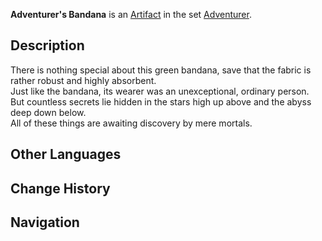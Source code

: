 {{Artifact Infobox
|image = Item Adventurer's Bandana.png
|set   = Adventurer
|piece = Circlet of Logos
}}
{{Description|A cloth garment worn at the forehead. Though soaked in sweat and covered in dust, it still beams with an adventurer's pride.}}
'''Adventurer's Bandana''' is an [[Artifact]] in the set [[Adventurer]].

==Description==
There is nothing special about this green bandana, save that the fabric is rather robust and highly absorbent.<br />Just like the bandana, its wearer was an unexceptional, ordinary person.<br />But countless secrets lie hidden in the stars high up above and the abyss deep down below.<br />All of these things are awaiting discovery by mere mortals.

==Other Languages==
{{Other Languages
|en      = Adventurer's Bandana
|zhs     = 冒险家头带
|zhs_rm  = Màoxiǎnjiā Tóudài
|zht     = 冒險家頭帶
|zht_rm  = Màoxiǎnjiā Tóudài
|zh_tl   = Adventurer's Headband
|ja      = 冒険者のバンダナ
|ja_rm   = Boukensha no Bandana
|ja_tl   = Adventurer's Bandana
|ko      = 모험가의 머리띠
|ko_rm   = Moheomga-ui Meoritti
|ko_tl   = Adventurer's Headband
|es      = Bandana del Aventurero
|es_tl   = Bandana of the Adventurer
|fr      = Bandeau de l'Aventurier
|fr_tl   = Adventurer's Headband
|ru      = Повязка искателя приключений
|ru_tl   = 
|th      = Adventurer's Bandana
|vi      = Khăn Nhà Mạo Hiểm
|vi_tl   = 
|de      = Kopftuch eines Abenteurers
|de_tl   = Bandana of an Adventurer
|id      = Adventurer's Bandana
|pt      = Bandana de Aventureiro
|pt_tl   = 
}}

==Change History==
{{Change History|1.0}}

==Navigation==
{{Artifact Set Navbox|Adventurer}}